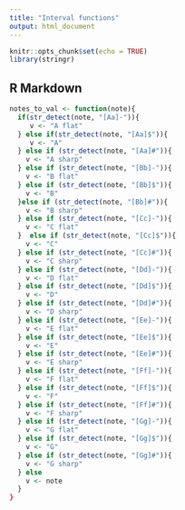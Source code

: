 ```yaml
---
title: "Interval functions"
output: html_document
---
```


```r
knitr::opts_chunk$set(echo = TRUE)
library(stringr)
```

## R Markdown

```r

notes_to_val <- function(note){
  if(str_detect(note, "[Aa]-")){
     v <- "A flat"
  } else if(str_detect(note, "[Aa]$")){
     v <- "A"
  } else if (str_detect(note, "[Aa]#")){
    v <- "A sharp"
  } else if (str_detect(note, "[Bb]-")){
    v <- "B flat"
  } else if (str_detect(note, "[Bb]$")){
    v <- "B"
  }else if (str_detect(note, "[Bb]#")){
    v <- "B sharp"
  } else if (str_detect(note, "[Cc]-")){
    v <- "C flat"
  }  else if (str_detect(note, "[Cc]$")){
    v <- "C"
  } else if (str_detect(note, "[Cc]#")){
    v <- "C sharp"
  } else if (str_detect(note, "[Dd]-")){
    v <- "D flat"
  } else if (str_detect(note, "[Dd]$")){
    v <- "D"
  } else if (str_detect(note, "[Dd]#")){
    v <- "D sharp"
  } else if (str_detect(note, "[Ee]-")){
    v <- "E flat"
  } else if (str_detect(note, "[Ee]$")){
    v <- "E"
  } else if (str_detect(note, "[Ee]#")){
    v <- "E sharp"
  } else if (str_detect(note, "[Ff]-")){
    v <- "F flat"
  } else if (str_detect(note, "[Ff]$")){
    v <- "F"
  } else if (str_detect(note, "[Ff]#")){
    v <- "F sharp"
  } else if (str_detect(note, "[Gg]-")){
    v <- "G flat"
  } else if (str_detect(note, "[Gg]$")){
    v <- "G"
  } else if (str_detect(note, "[Gg]#")){
    v <- "G sharp"
  } else
    v <- note
  }
}





```